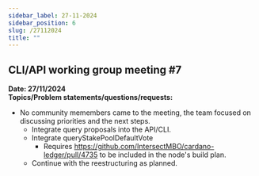 ```yaml
---
sidebar_label: 27-11-2024
sidebar_position: 6
slug: /27112024
title: ""
---
```

## CLI/API working group meeting #7
**Date: 27/11/2024**  
**Topics/Problem statements/questions/requests:**

- No community memembers came to the meeting, the team focused on discussing priorities and the next steps.
  - Integrate query proposals into the API/CLI.
  - Integrate queryStakePoolDefaultVote 
    - Requires https://github.com/IntersectMBO/cardano-ledger/pull/4735 to be included in the node's build plan.
  - Continue with the reestructuring as planned.
